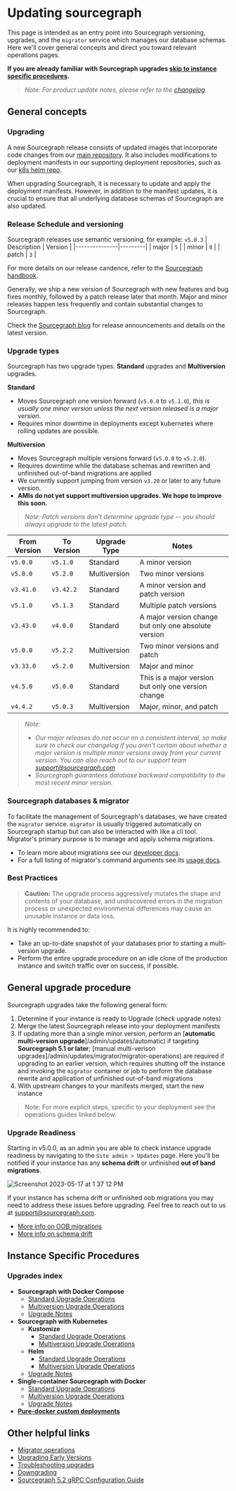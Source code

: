 # Updating sourcegraph

This page is intended as an entry point into Sourcegraph versioning, upgrades, and the `migrator` service which manages our database schemas. Here we'll cover general concepts and direct you toward relevant operations pages.

**If you are already familiar with Sourcegraph upgrades [skip to instance specific procedures](#instance-specific-procedures).**

> *Note: For product update notes, please refer to the [changelog](/CHANGELOG).*

## General concepts

### Upgrading

A new Sourcegraph release consists of updated images that incorporate code changes from our [main repository](https://github.com/sourcegraph/sourcegraph). It also includes modifications to deployment manifests in our supporting deployment repositories, such as our [k8s helm repo](https://github.com/sourcegraph/deploy-sourcegraph-helm).

When upgrading Sourcegraph, it is necessary to update and apply the deployment manifests. However, in addition to the manifest updates, it is crucial to ensure that all underlying database schemas of Sourcegraph are also updated.

### Release Schedule and versioning
Sourcegraph releases use semantic versioning, for example: `v5.0.3`
| Description   | Version |
|---------------|---------|
| major         | `5`     |
| minor         | `0`     |
| patch         | `3`     |

For more details on our release candence, refer to the [Sourcegraph handbook](https://handbook.sourcegraph.com/departments/engineering/dev/process/releases/#sourcegraph-releases).

Generally, we ship a new version of Sourcegraph with new features and bug fixes monthly, followed by a patch release later that month. Major and minor releases happen less frequently and contain substantial changes to Sourcegraph.

Check the [Sourcegraph blog](https://about.sourcegraph.com/blog) for release announcements and details on the latest version.

### Upgrade types

Sourcegraph has two upgrade types. **Standard** upgrades and **Multiversion** upgrades.

**Standard**
- Moves Sourcegraph one version forward (`v5.0.0` to `v5.1.0`), *this is usually one minor version unless the next version released is a major version*.
- Requires minor downtime in deployments except kubernetes where rolling updates are possible.

**Multiversion**
- Moves Sourcegraph multiple versions forward (`v5.0.0` to `v5.2.0`).
- Requires downtime while the database schemas and rewritten and unfinished out-of-band migrations are applied
- We currently support jumping from version `v3.20` or later to any future version.
- **AMIs do not yet support multiversion upgrades. We hope to improve this soon.**

> *Note: Patch versions don't determine upgrade type -- you should always upgrade to the latest patch.*

| From Version | To Version | Upgrade Type | Notes                                |
|--------------|------------|--------------|--------------------------------------|
| `v5.0.0`     | `v5.1.0`   | Standard     | A minor version                       |
| `v5.0.0`     | `v5.2.0`   | Multiversion  | Two minor versions                    |
| `v3.41.0`    | `v3.42.2`  | Standard     | A minor version and patch version     |
| `v5.1.0`     | `v5.1.3`   | Standard     | Multiple patch versions     |
| `v3.43.0`    | `v4.0.0`   | Standard     | A major version change but only one absolute version |
| `v5.0.0`     | `v5.2.2`   | Multiversion  | Two minor versions and patch          |
| `v3.33.0`    | `v5.2.0`   | Multiversion  | Major and minor                       |
| `v4.5.0`     | `v5.0.0`   | Standard     | This is a major version but only one version change |
| `v4.4.2`     | `v5.0.3`   | Multiversion  | Major, minor, and patch               |

> *Note:*
> - *Our major releases do not occur on a consistent interval, so make sure to check our changelog if you aren't certain about whether a major version is multiple minor versions away from your current version. You can also reach out to our support team [support@sourcegraph.com](mailto:support@sourcegraph.com)*
> - *Sourcegraph guarantees database backward compatibility to the most recent minor version.*

### Sourcegraph databases & migrator

To facilitate the management of Sourcegraph's databases, we have created the `migrator` service. `migrator` is usually triggered automatically on Sourcegraph startup but can also be interacted with like a cli tool. Migrator's primary purpose is to manage and apply schema migrations.
- To learn more about migrations see our [developer docs](https://docs.sourcegraph.com/dev/background-information/sql/migrations_overview).
- For a full listing of migrator's command arguments see its [usage docs](/admin/updates/migrator/migrator-operations).

### Best Practices
> **Caution:** The upgrade process aggressively mutates the shape and contents of your database, and undiscovered errors in the migration process or unexpected environmental differences may cause an unusable instance or data loss.

It is highly recommended to:
- Take an up-to-date snapshot of your databases prior to starting a multi-version upgrade.
- Perform the entire upgrade procedure on an idle clone of the production instance and switch traffic over on success, if possible.

## General upgrade procedure

Sourcegraph upgrades take the following general form:
1. Determine if your instance is ready to Upgrade (check upgrade notes)
2. Merge the latest Sourcegraph release into your deployment manifests
3. If updating more than a single minor version, perform an [**automatic multi-version upgrade**]/admin/updates/automatic) if targeting **Sourcegraph 5.1 or later**; [manual multi-verison upgrades]/admin/updates/migrator/migrator-operations) are required if upgrading to an earlier version, which requires shutting off the instance and invoking the `migrator` container or job to perform the database rewrite and application of unfinished out-of-band migrations
4. With upstream changes to your manifests merged, start the new instance

> Note: For more explicit steps, specific to your deployment see the operations guides linked below.

### Upgrade Readiness

Starting in v5.0.0, as an admin you are able to check instance upgrade readiness by navigating to the `Site admin > Updates` page. Here you'll be notified if your instance has any **schema drift** or unfinished **out of band migrations**.

![Screenshot 2023-05-17 at 1 37 12 PM](https://github.com/sourcegraph/sourcegraph/assets/13024338/185fc3e8-0706-4a23-b9fe-e262f9a9e4b3)

If your instance has schema drift or unfinished oob migrations you may need to address these issues before upgrading. Feel free to reach out to us at [support@sourcegraph.com](mailto:support@sourcegraph.com).

- [More info on OOB migrations](https://docs.sourcegraph.com/dev/background-information/sql/migrations_overview#out-of-band-migrations)
- [More info on schema drift](/admin/how-to/schema-drift)

## Instance Specific Procedures

### Upgrades index
- **Sourcegraph with Docker Compose**
  - [Standard Upgrade Operations](/admin/deploy/docker-compose/upgrade#standard-upgrades)
  - [Multiversion Upgrade Operations](/admin/deploy/docker-compose/upgrade#multi-version-upgrades)
  - [Upgrade Notes](/admin/updates/docker_compose)
- **Sourcegraph with Kubernetes**
  - **Kustomize**
    - [Standard Upgrade Operations](/admin/deploy/kubernetes/upgrade#standard-upgrades)
    - [Multiversion Upgrade Operations](/admin/deploy/kubernetes/upgrade#multi-version-upgrades)
  - **Helm**
    - [Standard Upgrade Operations](/admin/deploy/kubernetes/helm#standard-upgrades)
    - [Multiversion Upgrade Operations](/admin/deploy/kubernetes/helm#multi-version-upgrades)
  - [Upgrade Notes](/admin/updates/kubernetes)
- **Single-container Sourcegraph with Docker**
  - [Standard Upgrade Operations](/admin/deploy/docker-single-container/#standard-upgrades)
  - [Multiversion Upgrade Operations](/admin/deploy/docker-single-container/#multi-version-upgrades)
  - [Upgrade Notes](/admin/updates/server)
- [**Pure-docker custom deployments**](/admin/updates/pure_docker)

## Other helpful links
- [Migrator operations](/admin/updates/migrator/migrator-operations)
- [Upgrading Early Versions](/admin/updates/migrator/upgrading-early-versions)
- [Troubleshooting upgrades](/admin/updates/migrator/troubleshooting-upgrades)
- [Downgrading](/admin/updates/migrator/downgrading)
- [Sourcegraph 5.2 gRPC Configuration Guide](/admin/updates/grpc/)
